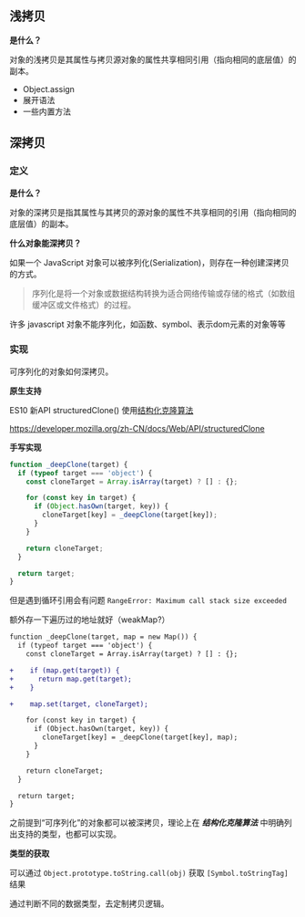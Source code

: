 ## 浅拷贝

**是什么？**

对象的浅拷贝是其属性与拷贝源对象的属性共享相同引用（指向相同的底层值）的副本。

- Object.assign
- 展开语法
- 一些内置方法

## 深拷贝

### 定义

**是什么？**

对象的深拷贝是指其属性与其拷贝的源对象的属性不共享相同的引用（指向相同的底层值）的副本。

**什么对象能深拷贝？**

如果一个 JavaScript 对象可以被序列化(Serialization)，则存在一种创建深拷贝的方式。

> 序列化是将一个对象或数据结构转换为适合网络传输或存储的格式（如数组缓冲区或文件格式）的过程。

许多 javascript 对象不能序列化，如函数、symbol、表示dom元素的对象等等


### 实现

可序列化的对象如何深拷贝。

**原生支持**

ES10 新API structuredClone() 使用[结构化克隆算法](https://developer.mozilla.org/zh-CN/docs/Web/API/Web_Workers_API/Structured_clone_algorithm)

https://developer.mozilla.org/zh-CN/docs/Web/API/structuredClone

**手写实现**

```javascript title="deepClone-简易版本"
function _deepClone(target) {
  if (typeof target === 'object') {
    const cloneTarget = Array.isArray(target) ? [] : {};

    for (const key in target) {
      if (Object.hasOwn(target, key)) {
        cloneTarget[key] = _deepClone(target[key]);
      }
    }

    return cloneTarget;
  }

  return target;
}
```

但是遇到循环引用会有问题 `RangeError: Maximum call stack size exceeded`

额外存一下遍历过的地址就好（weakMap?）

```diff title="deepClone-解决循环引用"
function _deepClone(target, map = new Map()) {
  if (typeof target === 'object') {
    const cloneTarget = Array.isArray(target) ? [] : {};

+    if (map.get(target)) {
+      return map.get(target);
+    }

+    map.set(target, cloneTarget);

    for (const key in target) {
      if (Object.hasOwn(target, key)) {
        cloneTarget[key] = _deepClone(target[key], map);
      }
    }

    return cloneTarget;
  }

  return target;
}
```

之前提到“可序列化”的对象都可以被深拷贝，理论上在 ***结构化克隆算法*** 中明确列出支持的类型，也都可以实现。

**类型的获取**

可以通过 `Object.prototype.toString.call(obj)` 获取 `[Symbol.toStringTag]` 结果

通过判断不同的数据类型，去定制拷贝逻辑。
